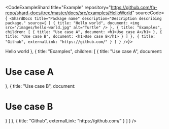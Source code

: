 
<CodeExampleShard
  title="Example"
  repository="https://github.com/fa-repo/shard-docs/tree/master/docs/src/examples/HelloWorld" sourceCode={`
<ShardDocs
  title="Package name"
  description="Description describing package."
  source={
    [
      {
        title: "Hello world",
        document: <img src="/images/hello-world.jpg" alt="Turtle" />
      },
      {
        title: "Examples",
        children: [
          {
            title: "Use case A",
            document: <h1>Use case A</h1>
          },
          {
            title: "Use case B",
            document: <h1>Use case B</h1>
          }
        ]
      },
      { title: "Github", externalLink: "https://github.com/" }
    ]
  }
/>`}>
  <Frame>
    <ShardDocs
      title="Package name"
      description="Description describing package."
      basePath="/examples/hello-world"
      source={
      [
        {
          title: "Hello world",
          document: <h1>Hello world</h1>
        },
        {
          title: "Examples",
          children: [
            {
              title: "Use case A",
              document: <h1>Use case A</h1>
            },
            {
              title: "Use case B",
              document: <h1>Use case B</h1>
            }
          ]
        },
        { title: "Github", externalLink: "https://github.com/" }
      ]
    }
  />
  </Frame>
</CodeExampleShard>